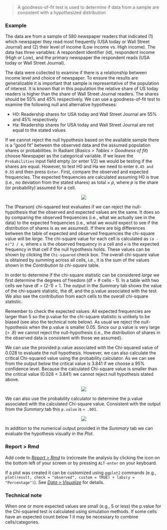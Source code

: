> A goodness-of-fit test is used to determine if data from a sample are consistent with a hypothesized distribution


### Example

The data are from a sample of 580 newspaper readers that indicated (1) which newspaper they read most frequently (USA today or Wall Street Journal) and (2) their level of income (Low income vs. High income). The data has three variables: A respondent identifier (id), respondent income (High or Low), and the primary newspaper the respondent reads (USA today or Wall Street Journal).

The data were collected to examine if there is a relationship between income level and choice of newspaper. To ensure the results are generalizable it is important that sample is representative of the population of interest. It is known that in this population the relative share of US today readers is higher than the share of Wall Street Journal readers. The shares should be 55% and 45% respectively. We can use a goodness-of-fit test to examine the following null and alternative hypotheses:

* H0: Readership shares for USA today and Wall Street Journal are 55% and 45% respectively
* Ha: Readership shares for USA today and Wall Street Journal are not equal to the stated values

If we cannot reject the null hypothesis based on the available sample there is a "good fit" between the observed data and the assumed population shares or probabilities. In Radiant (_Basics > Tables > Goodness of fit_) choose Newspaper as the categorical variable. If we leave the `Probabilities` input field empty (or enter 1/2) we would be testing if the shares are equal. However, to test H0 and Ha we need to enter `0.45 and 0.55` and then press `Enter`. First, compare the observed and expected frequencies. The expected frequencies are calculated assuming H0 is true (i.e., no deviation from the stated shares) as total $\times$ $p$, where $p$ is the share (or probability) assumed for a cell.

<p align="center"><img src="https://radiant-rstats.github.io/docs/basics/figures_basics//goodness_summary.png"></p>

The (Pearson) chi-squared test evaluates if we can reject the null-hypothesis that the observed and expected values are the same. It does so by comparing the observed frequencies (i.e., what we actually see in the data) to the expected frequencies (i.e., what we would expect to see if the distribution of shares is as we assumed). If there are big differences between the table of expected and observed frequencies the chi-square value will be _large_. The chi-square value for each cell is calculated as `(o - e)^2 / e`, where `o` is the observed frequency in a cell and `e` is the expected frequency in that cell if the null hypothesis holds. These values can be shown by clicking the `Chi-squared` check box. The overall chi-square value is obtained by summing across all cells, i.e., it is the sum of the values shown in the _Contribution to chi-square_ table.

In order to determine if the chi-square statistic can be considered _large_ we first determine the degrees of freedom (df = # cells - 1). In a table with two cells we have df = (2-1) = 1. The output in the _Summary_ tab shows the value of the chi-square statistic, the df, and the p.value associated with the test. We also see the contribution from each cells to the overall chi-square statistic.

Remember to check the expected values: All expected frequencies are larger than 5 so the p.value for the chi-square statistic is unlikely to be biased (see also the technical note below). As usual we reject the null-hypothesis when the p.value is smaller 0.05. Since our p.value is very large (> .8) we cannot reject the null-hypothesis (i.e., the distribution of shares in the observed data is consistent with those we assumed).

We can use the provided p.value associated with the Chi-squared value of 0.028 to evaluate the null hypothesis. However, we can also calculate the critical Chi-squared value using the probability calculator. As we can see from the output below the critical value is 3.841 if we choose a 95% confidence level. Because the calculated Chi-square value is smaller than the critical value (0.028 < 3.841) we cannot reject null hypothesis stated above.

<p align="center"><img src="https://radiant-rstats.github.io/docs/basics/figures_basics//compare_props_prob_calc.png"></p>

We can also use the probability calculator to determine the p.value associated with the calculated Chi-square value. Consistent with the output from the _Summary_ tab this `p.value` is `< .001`.

<p align="center"><img src="https://radiant-rstats.github.io/docs/basics/figures_basics//goodness_chi_pvalue.png"></p>

In addition to the numerical output provided in the _Summary_ tab we can evaluate the hypothesis visually in the _Plot_.

### Report > Rmd

Add code to <a href="https://radiant-rstats.github.io/docs/data/report.html" target="_blank">_Report > Rmd_</a> to (re)create the analysis by clicking the <i title="report results" class="fa fa-edit"></i> icon on the bottom left of your screen or by pressing `ALT-enter` on your keyboard. 

If a plot was created it can be customized using `ggplot2` commands (e.g., `plot(result, check = "observed", custom = TRUE) + labs(y = "Percentage")`). See <a href="https://radiant-rstats.github.io/docs/data/visualize.html" target="_blank">_Data > Visualize_</a> for details.

### Technical note

When one or more expected values are small (e.g., 5 or less) the p.value for the Chi-squared test is calculated using simulation methods. If some cells have an expected count below 1 it may be necessary to combine cells/categories.
